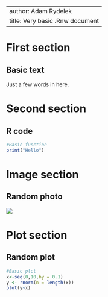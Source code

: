 

---
author: Adam Rydelek
title: Very basic .Rnw document
---
# First section
## Basic text

Just a few words in here.

# Second section
## R code

```r
#Basic function
print("Hello")
```

# Image section
## Random photo

![](cat.jpeg)

# Plot section
## Random plot

```r
#Basic plot
x<-seq(0,10,by = 0.1)
y <- rnorm(n = length(x))
plot(y~x)
```


